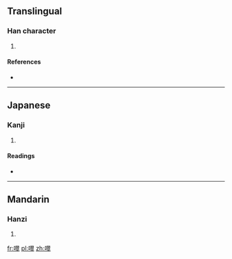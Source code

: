 ==Translingual==

===Han character===
{{Han char|rn=30|rad=口|as=14|sn=17|four=6704<sub>8</sub>|canj=口尸一十 (RSMJ)|ids=⿰[[口]][[翠]]}}

# {{defn|Han|sort=口14}}

====References====
* {{Han ref|kx=0211.220|dkj=04444|dj=0434.170|hdz=10698.050|uh=567F|ud=22143|bh=ECC8|bd=60616}}

----

==Japanese==

===Kanji===
{{ja-kanji|grade=|rs=口14}}

# {{defn|lang=ja|sort=口14}}

====Readings====
* {{ja-readings|on=[[すい]] (sui)|kun=}}

----

==Mandarin==

===Hanzi===
{{cmn-hanzi|pin=[[zuǐ]] ([[zui3]])|wg=tsui<sup>3</sup>}}

# {{defn|lang=cmn|sort=口14}}

[[fr:噿]]
[[pl:噿]]
[[zh:噿]]